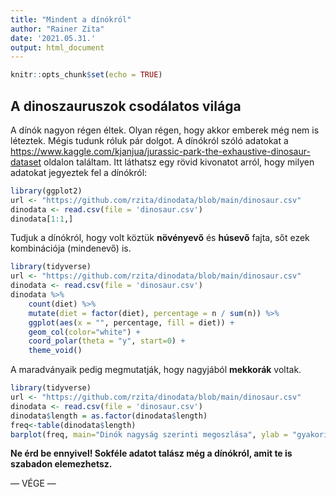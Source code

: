```yaml
---
title: "Mindent a dínókról"
author: "Rainer Zita"
date: '2021.05.31.'
output: html_document
---
```


```r
knitr::opts_chunk$set(echo = TRUE)
```

## A dinoszauruszok csodálatos világa

A dínók nagyon régen éltek. Olyan régen, hogy akkor emberek még nem is léteztek. Mégis tudunk róluk pár dolgot. 
A dínókról szóló adatokat a <https://www.kaggle.com/kjanjua/jurassic-park-the-exhaustive-dinosaur-dataset> oldalon találtam. Itt láthatsz egy rövid kivonatot arról, hogy milyen adatokat jegyeztek fel a dínókról:

```r
library(ggplot2)
url <- "https://github.com/rzita/dinodata/blob/main/dinosaur.csv"
dinodata <- read.csv(file = 'dinosaur.csv')
dinodata[1:1,]
```



Tudjuk a dínókról, hogy volt köztük **növényevő** és **húsevő** fajta, sőt ezek kombinációja (mindenevő) is. 

```r
library(tidyverse)
url <- "https://github.com/rzita/dinodata/blob/main/dinosaur.csv"
dinodata <- read.csv(file = 'dinosaur.csv')
dinodata %>%
    count(diet) %>% 
    mutate(diet = factor(diet), percentage = n / sum(n)) %>% 
    ggplot(aes(x = "", percentage, fill = diet)) +
    geom_col(color="white") +
    coord_polar(theta = "y", start=0) +
    theme_void()
```



A maradványaik pedig megmutatják, hogy nagyjából **mekkorák** voltak. 


```r
library(tidyverse)
url <- "https://github.com/rzita/dinodata/blob/main/dinosaur.csv"
dinodata <- read.csv(file = 'dinosaur.csv')
dinodata$length = as.factor(dinodata$length)
freq<-table(dinodata$length)
barplot(freq, main="Dinók nagyság szerinti megoszlása", ylab = "gyakoriság", xlab = "magasság")
```

**Ne érd be ennyivel! Sokféle adatot talász még a dínókról, amit te is szabadon elemezhetsz.**




--- VÉGE ---

